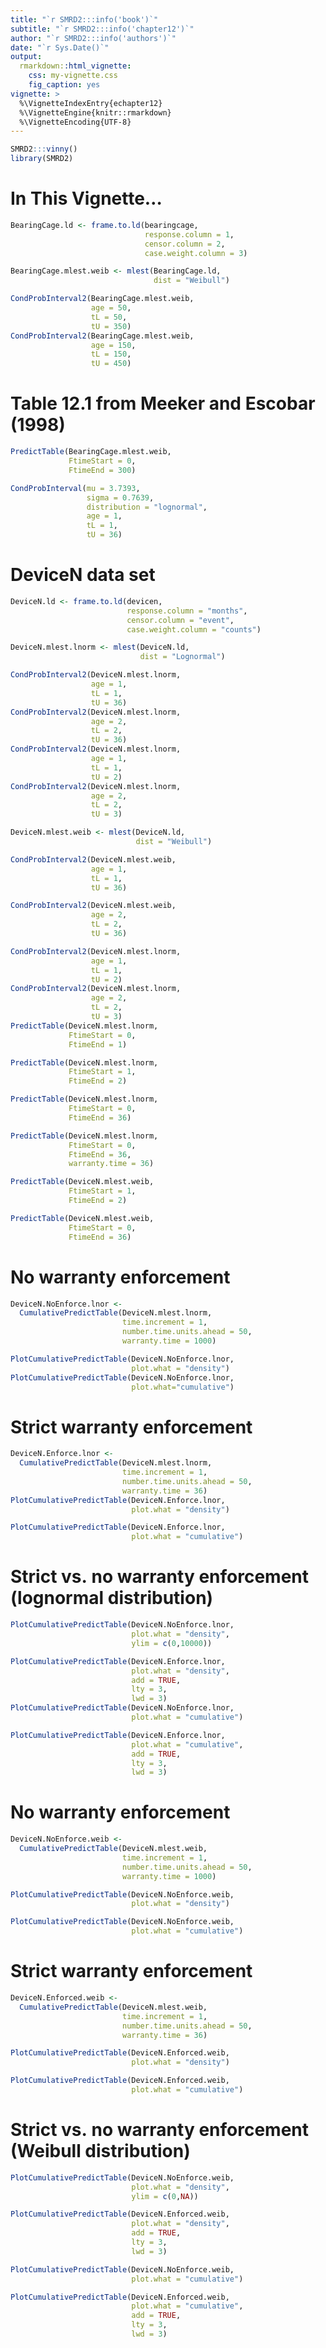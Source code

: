 ```yaml
---
title: "`r SMRD2:::info('book')`"
subtitle: "`r SMRD2:::info('chapter12')`"
author: "`r SMRD2:::info('authors')`"
date: "`r Sys.Date()`"
output: 
  rmarkdown::html_vignette:
    css: my-vignette.css
    fig_caption: yes
vignette: >
  %\VignetteIndexEntry{echapter12}
  %\VignetteEngine{knitr::rmarkdown}
  %\VignetteEncoding{UTF-8}
---
```


```r
SMRD2:::vinny()
library(SMRD2)
```

# In This Vignette...

```r
BearingCage.ld <- frame.to.ld(bearingcage,
                              response.column = 1, 
                              censor.column = 2,
                              case.weight.column = 3)
```

```r
BearingCage.mlest.weib <- mlest(BearingCage.ld,
                                dist = "Weibull")

CondProbInterval2(BearingCage.mlest.weib,
                  age = 50,
                  tL = 50,
                  tU = 350)
CondProbInterval2(BearingCage.mlest.weib,
                  age = 150,
                  tL = 150,
                  tU = 450)
```

# Table 12.1 from Meeker and Escobar (1998)

```r
PredictTable(BearingCage.mlest.weib,
             FtimeStart = 0, 
             FtimeEnd = 300)
```

```r
CondProbInterval(mu = 3.7393, 
                 sigma = 0.7639,
                 distribution = "lognormal",
                 age = 1,
                 tL = 1,
                 tU = 36)
```

# DeviceN data set

```r
DeviceN.ld <- frame.to.ld(devicen,
                          response.column = "months", 
                          censor.column = "event",
                          case.weight.column = "counts")
```

```r
DeviceN.mlest.lnorm <- mlest(DeviceN.ld,
                             dist = "Lognormal")

CondProbInterval2(DeviceN.mlest.lnorm,
                  age = 1,
                  tL = 1,
                  tU = 36)
CondProbInterval2(DeviceN.mlest.lnorm,
                  age = 2,
                  tL = 2,
                  tU = 36)
CondProbInterval2(DeviceN.mlest.lnorm,
                  age = 1,
                  tL = 1,
                  tU = 2)
CondProbInterval2(DeviceN.mlest.lnorm,
                  age = 2,
                  tL = 2,
                  tU = 3)
```

```r
DeviceN.mlest.weib <- mlest(DeviceN.ld,
                            dist = "Weibull")

CondProbInterval2(DeviceN.mlest.weib,
                  age = 1,
                  tL = 1,
                  tU = 36)

CondProbInterval2(DeviceN.mlest.weib,
                  age = 2,
                  tL = 2,
                  tU = 36)
```


```r
CondProbInterval2(DeviceN.mlest.lnorm,
                  age = 1,
                  tL = 1,
                  tU = 2)
CondProbInterval2(DeviceN.mlest.lnorm,
                  age = 2,
                  tL = 2,
                  tU = 3)
PredictTable(DeviceN.mlest.lnorm,
             FtimeStart = 0,
             FtimeEnd = 1)

PredictTable(DeviceN.mlest.lnorm,
             FtimeStart = 1,
             FtimeEnd = 2)

PredictTable(DeviceN.mlest.lnorm,
             FtimeStart = 0,
             FtimeEnd = 36)

PredictTable(DeviceN.mlest.lnorm,
             FtimeStart = 0,
             FtimeEnd = 36,
             warranty.time = 36)

PredictTable(DeviceN.mlest.weib,
             FtimeStart = 1,
             FtimeEnd = 2)

PredictTable(DeviceN.mlest.weib,
             FtimeStart = 0,
             FtimeEnd = 36)
```

# No warranty enforcement

```r
DeviceN.NoEnforce.lnor <- 
  CumulativePredictTable(DeviceN.mlest.lnorm,
                         time.increment = 1,
                         number.time.units.ahead = 50,
                         warranty.time = 1000)

PlotCumulativePredictTable(DeviceN.NoEnforce.lnor,
                           plot.what = "density")
PlotCumulativePredictTable(DeviceN.NoEnforce.lnor,
                           plot.what="cumulative")
```

# Strict warranty enforcement

```r
DeviceN.Enforce.lnor <-
  CumulativePredictTable(DeviceN.mlest.lnorm,
                         time.increment = 1,
                         number.time.units.ahead = 50,
                         warranty.time = 36)
PlotCumulativePredictTable(DeviceN.Enforce.lnor,
                           plot.what = "density")

PlotCumulativePredictTable(DeviceN.Enforce.lnor,
                           plot.what = "cumulative")
```



# Strict vs. no warranty enforcement (lognormal distribution)

```r
PlotCumulativePredictTable(DeviceN.NoEnforce.lnor,
                           plot.what = "density",
                           ylim = c(0,10000))

PlotCumulativePredictTable(DeviceN.Enforce.lnor,
                           plot.what = "density",
                           add = TRUE,
                           lty = 3,
                           lwd = 3)
PlotCumulativePredictTable(DeviceN.NoEnforce.lnor,
                           plot.what = "cumulative")

PlotCumulativePredictTable(DeviceN.Enforce.lnor,
                           plot.what = "cumulative",
                           add = TRUE,
                           lty = 3,
                           lwd = 3)
```
# No warranty enforcement

```r
DeviceN.NoEnforce.weib <-
  CumulativePredictTable(DeviceN.mlest.weib,
                         time.increment = 1,
                         number.time.units.ahead = 50,
                         warranty.time = 1000)

PlotCumulativePredictTable(DeviceN.NoEnforce.weib,
                           plot.what = "density")

PlotCumulativePredictTable(DeviceN.NoEnforce.weib,
                           plot.what = "cumulative")
```

# Strict warranty enforcement

```r
DeviceN.Enforced.weib <-
  CumulativePredictTable(DeviceN.mlest.weib,
                         time.increment = 1,
                         number.time.units.ahead = 50,
                         warranty.time = 36)

PlotCumulativePredictTable(DeviceN.Enforced.weib,
                           plot.what = "density")

PlotCumulativePredictTable(DeviceN.Enforced.weib,
                           plot.what = "cumulative")
```

# Strict vs. no warranty enforcement (Weibull distribution)

```r
PlotCumulativePredictTable(DeviceN.NoEnforce.weib,
                           plot.what = "density",
                           ylim = c(0,NA))

PlotCumulativePredictTable(DeviceN.Enforced.weib,
                           plot.what = "density",
                           add = TRUE,
                           lty = 3,
                           lwd = 3)

PlotCumulativePredictTable(DeviceN.NoEnforce.weib,
                           plot.what = "cumulative")

PlotCumulativePredictTable(DeviceN.Enforced.weib,
                           plot.what = "cumulative",
                           add = TRUE,
                           lty = 3,
                           lwd = 3)
```
